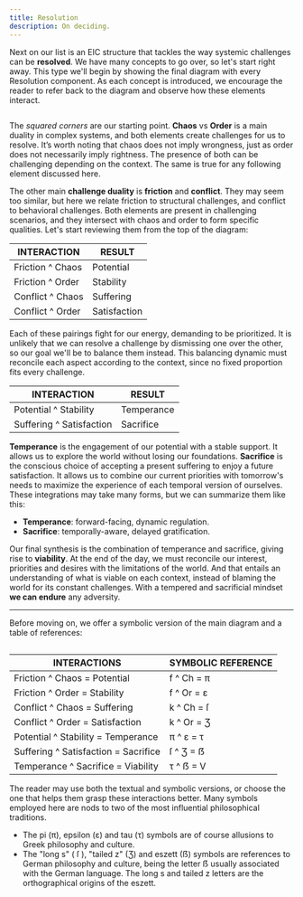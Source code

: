 ```yaml
---
title: Resolution
description: On deciding.
---
```


Next on our list is an EIC structure that tackles the way systemic challenges can be **resolved**. We have many concepts to go over, so let's start right away. This type we'll begin by showing the final diagram with every Resolution component. As each concept is introduced, we encourage the reader to refer back to the diagram and observe how these elements interact.

<Image
  src="/images/resolutionFull.svg"
  alt=""
  width={359}
  height={246}
  className="mx-auto"
/>

The *squared corners* are our starting point. **Chaos** vs **Order** is a main duality in complex systems, and both elements create challenges for us to resolve. It’s worth noting that chaos does not imply wrongness, just as order does not necessarily imply rightness. The presence of both can be challenging depending on the context. The same is true for any following element discussed here.

The other main **challenge duality** is **friction** and **conflict**. They may seem too similar, but here we relate friction to structural challenges, and conflict to behavioral challenges. Both elements are present in challenging scenarios, and they intersect with chaos and order to form specific qualities. Let's start reviewing them from the top of the diagram:

| **INTERACTION** | **RESULT** |
|---|---|
| Friction ^ Chaos | Potential |
| Friction ^ Order | Stability |
| Conflict ^ Chaos | Suffering |
| Conflict ^ Order | Satisfaction |

Each of these pairings fight for our energy, demanding to be prioritized. It is unlikely that we can resolve a challenge by dismissing one over the other, so our goal we'll be to balance them instead. This balancing dynamic must reconcile each aspect according to the context, since no fixed proportion fits every challenge. 

| **INTERACTION** | **RESULT** |
|---|---|
| Potential ^ Stability | Temperance |
| Suffering ^ Satisfaction | Sacrifice |

**Temperance** is the engagement of our potential with a stable support. It allows us to explore the world without losing our foundations. **Sacrifice** is the conscious choice of accepting a present suffering to enjoy a future satisfaction. It allows us to combine our current priorities with tomorrow's needs to maximize the experience of each temporal version of ourselves. These integrations may take many forms, but we can summarize them like this:

- **Temperance**: forward-facing, dynamic regulation.
- **Sacrifice**: temporally-aware, delayed gratification.

Our final synthesis is the combination of temperance and sacrifice, giving rise to **viability**. At the end of the day, we must reconcile our interest, priorities and desires with the limitations of the world. And that entails an understanding of what is viable on each context, instead of blaming the world for its constant challenges. With a tempered and sacrificial mindset **we can endure** any adversity.

---

Before moving on, we offer a symbolic version of the main diagram and a table of references:

<Image
  src="/images/resolution.svg"
  alt=""
  width={179}
  height={246}
  className="mx-auto"
/>

| **INTERACTIONS** | **SYMBOLIC REFERENCE** |
| --- | --- |
| Friction ^ Chaos = Potential | f ^ Ch = π |
| Friction ^ Order = Stability | f ^ Or = ε |
| Conflict ^ Chaos = Suffering | k ^ Ch = ſ |
| Conflict ^ Order = Satisfaction | k ^ Or = Ʒ |
| Potential ^ Stability = Temperance | π ^ ε = τ |
| Suffering ^ Satisfaction = Sacrifice | ſ ^ Ʒ = ẞ |
| Temperance ^ Sacrifice = Viability | τ ^ ẞ = V |

The reader may use both the textual and symbolic versions, or choose the one that helps them grasp these interactions better. Many symbols employed here are nods to two of the most influential philosophical traditions.

- The pi (π), epsilon (ε) and tau (τ) symbols are of course allusions to Greek philosophy and culture.
- The "long s" ( ſ ), "tailed z" (Ʒ) and eszett (ẞ) symbols are references to German philosophy and culture, being the letter ẞ usually associated with the German language. The long s and tailed z letters are the orthographical origins of the eszett. 